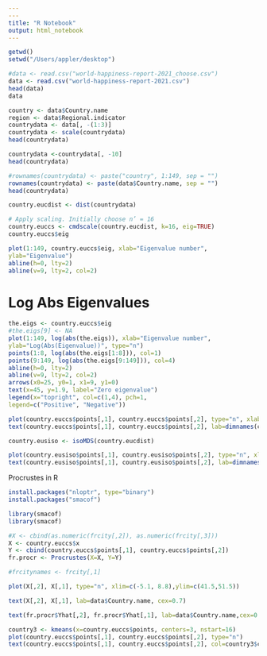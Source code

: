 ```yaml
---
---
title: "R Notebook"
output: html_notebook
---
```



```r
getwd()
setwd("/Users/appler/desktop")
```
```r
#data <- read.csv("world-happiness-report-2021_choose.csv")
data <- read.csv("world-happiness-report-2021.csv")
head(data)
data
```
```r
country <- data$Country.name
region <- data$Regional.indicator
countrydata <- data[, -(1:3)]
countrydata <- scale(countrydata)
head(countrydata)
```
```r
countrydata <-countrydata[, -10]
head(countrydata)
```
```r
#rownames(countrydata) <- paste("country", 1:149, sep = "")
rownames(countrydata) <- paste(data$Country.name, sep = "")
head(countrydata)
```
```r
country.eucdist <- dist(countrydata)
```
```r
# Apply scaling. Initially choose n’ = 16
country.euccs <- cmdscale(country.eucdist, k=16, eig=TRUE) 
country.euccs$eig
```
```r
plot(1:149, country.euccs$eig, xlab="Eigenvalue number",
ylab="Eigenvalue")
abline(h=0, lty=2)
abline(v=9, lty=2, col=2)
```
# Log Abs Eigenvalues
```r
the.eigs <- country.euccs$eig 
#the.eigs[9] <- NA
plot(1:149, log(abs(the.eigs)), xlab="Eigenvalue number",
ylab="Log(Abs(Eigenvalue))", type="n")
points(1:8, log(abs(the.eigs[1:8])), col=1)
points(9:149, log(abs(the.eigs[9:149])), col=4)
abline(h=0, lty=2)
abline(v=9, lty=2, col=2)
arrows(x0=25, y0=1, x1=9, y1=0)
text(x=45, y=1.9, label="Zero eigenvalue")
legend(x="topright", col=c(1,4), pch=1,
legend=c("Positive", "Negative"))
```
```r
plot(country.euccs$points[,1], country.euccs$points[,2], type="n", xlab="Y[,1]", ylab="Y[,2]", main='Euclidean 2D Projection')
text(country.euccs$points[,1], country.euccs$points[,2], lab=dimnames(countrydata)[[1]], cex=0.5)
```
```r
country.eusiso <- isoMDS(country.eucdist) 
```
```r
plot(country.eusiso$points[,1], country.eusiso$points[,2], type="n", xlab="Y[,1]", ylab="Y[,2]", main='Euclidean 2D Projection')
text(country.eusiso$points[,1], country.eusiso$points[,2], lab=dimnames(countrydata)[[1]], cex=0.5)
```
Procrustes in R
```r
install.packages("nloptr", type="binary")
install.packages("smacof")
```
```r
library(smacof)
library(smacof)
```
```r
#X <- cbind(as.numeric(frcity[,2]), as.numeric(frcity[,3]))
X <- country.euccs$x
Y <- cbind(country.euccs$points[,1], country.euccs$points[,2])
fr.procr <- Procrustes(X=X, Y=Y)

#frcitynames <- frcity[,1]

plot(X[,2], X[,1], type="n", xlim=c(-5.1, 8.8),ylim=c(41.5,51.5))

text(X[,2], X[,1], lab=data$Country.name, cex=0.7)

text(fr.procr$Yhat[,2], fr.procr$Yhat[,1], lab=data$Country.name,cex=0.7, col=2)
```
```r
country3 <- kmeans(x=country.euccs$points, centers=3, nstart=16)
plot(country.euccs$points[,1], country.euccs$points[,2], type="n")
text(country.euccs$points[,1], country.euccs$points[,2], col=country3$cluster, lab=country3$cluster)
```























